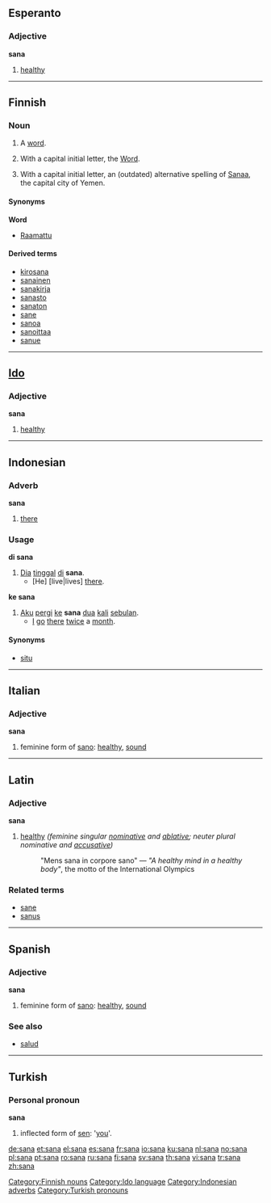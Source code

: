 ==Esperanto==

===Adjective===
'''sana'''

# [[healthy]]

----

==Finnish==

===Noun===
{{fi-noun|san|type=kala}}

# A [[word]].
# {{religion|lang=fi}} With a capital initial letter, the [[Word]].
# With a capital initial letter, an (outdated) alternative spelling of [[Sanaa]], the capital city of Yemen.

====Synonyms====
'''Word'''
*[[Raamattu]]

====Derived terms====
*[[kirosana]]
*[[sanainen]]
*[[sanakirja]]
*[[sanasto]]
*[[sanaton]]
*[[sane]]
*[[sanoa]]
*[[sanoittaa]]
*[[sanue]]

[[Category:Finnish nouns]]

----

==[[Ido]]==

===Adjective===
'''sana'''

# [[healthy]]

[[Category:Ido language]]

----

==Indonesian==

===Adverb===
'''sana'''

# [[there]]

===Usage===
{{rfc-header|Usage}}
'''di sana'''
# [[Dia]] [[tinggal]] [[di]] '''sana'''.
#* [He] [live|lives] [[there]].

'''ke sana'''
# [[aku|Aku]] [[pergi]] [[ke]] '''sana''' [[dua]] [[kali]] [[bulan|sebulan]].
#* [[I]] [[go]] [[there]] [[twice]] a [[month]].

====Synonyms====
* [[situ]]

[[Category:Indonesian adverbs]]

----

==Italian==

===Adjective===
'''sana''' {{f}}

# feminine form of [[sano]]: [[healthy]], [[sound]]

----

==Latin==

===Adjective===
'''sana''' {{f}}

# [[healthy]] ''(feminine singular [[nominative]] and [[ablative]]; neuter plural nominative and [[accusative]])''
#: "Mens sana in corpore sano" — ''"A healthy mind in a healthy body"'', the motto of the International Olympics

===Related terms===
*[[sane]]
*[[sanus]]

----

==Spanish==

===Adjective===
'''sana''' {{f}}

# feminine form of [[sano]]: [[healthy]], [[sound]]

===See also===
*[[salud]] {{f}}

----

==Turkish==

===Personal pronoun===
'''sana'''

# inflected form of [[sen]]: '[[you]]'.

[[Category:Turkish pronouns]]

[[de:sana]]
[[et:sana]]
[[el:sana]]
[[es:sana]]
[[fr:sana]]
[[io:sana]]
[[ku:sana]]
[[nl:sana]]
[[no:sana]]
[[pl:sana]]
[[pt:sana]]
[[ro:sana]]
[[ru:sana]]
[[fi:sana]]
[[sv:sana]]
[[th:sana]]
[[vi:sana]]
[[tr:sana]]
[[zh:sana]]